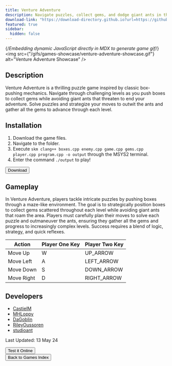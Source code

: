 ```yaml
---
title: Venture Adventure
description: Navigate puzzles, collect gems, and dodge giant ants in this thrilling box-pushing adventure!
download-link: "https://download-directory.github.io?url=https://github.com/thoth-tech/arcade-games/tree/main/games/VentureAdventure"
featured: true
sidebar:
  hidden: false
---
```


{/*Embedding dynamic JavaScript directly in MDX to generate game gif*/}
<img
  src={"/gifs/games-showcase/venture-adventure-showcase.gif"}
  alt="Venture Adventure Showcase"
/>
        
## Description

Venture Adventure is a thrilling puzzle game inspired by classic box-pushing mechanics. Navigate through challenging levels as you push boxes to collect gems while avoiding giant ants that threaten to end your adventure. Solve puzzles and strategize your moves to outwit the ants and gather all the gems to advance through each level.

## Installation

1. Download the game files.
1. Navigate to the folder.
1. Execute `skm clang++ boxes.cpp enemy.cpp game.cpp gems.cpp player.cpp program.cpp -o output` through the MSYS2 terminal.
1. Enter the command `./output` to play!

<div class="centered-button-container">
  <button
    class="custom-button"
    onclick="window.open('https://download-directory.github.io?url=https://github.com/thoth-tech/arcade-games/tree/main/games/VentureAdventure', '_blank')">
    Download
  </button>
</div>
        
## Gameplay
        
In Venture Adventure, players tackle intricate puzzles by pushing boxes through a maze-like environment. The goal is to strategically position boxes to collect gems scattered throughout each level while avoiding giant ants that roam the area. Players must carefully plan their moves to solve each puzzle and outmaneuver the ants, ensuring they gather all the gems and progress to increasingly complex levels. Success requires a blend of logic, strategy, and quick reflexes.

| Action           | Player One Key | Player Two Key |
|------------------|----------------|----------------|
| Move Up          | W              | UP_ARROW       |
| Move Left        | A              | LEFT_ARROW     |
| Move Down        | S              | DOWN_ARROW     |
| Move Right       | D              | RIGHT_ARROW    |
        
## Developers
        
- [CastielM](https://github.com/CastielM)
- [MHLoppy](https://github.com/MHLoppy)
- [DaGoblin](https://github.com/DaGoblin)
- [RileyOussoren](https://github.com/RileyOussoren)
- [studioant](https://github.com/studioant)

Last Updated: 13 May 24

<div class="centered-button-container">
  <button class="custom-button" onclick="location.href='/games/try-it-online'">
    Test it Online
  </button>
</div>

<div class="centered-button-container">
  <button class="custom-button" onclick="location.href='/games'">
    Back to Games Index
  </button>
</div>